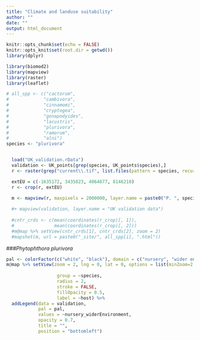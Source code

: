 ```yaml
---
title: "Climate and landuse suitability"
author: ""
date: ""
output: html_document
---
```


<style type="text/css">
.main-container {
  max-width: 1800px;
  margin-left: auto;
  margin-right: auto;
}
</style>

```r
knitr::opts_chunk$set(echo = FALSE)
knitr::opts_knit$set(root.dir = getwd())
library(dplyr)
```



```r
library(biomod2)
library(mapview)
library(raster)
library(leaflet)

# all_spp <- c("cactorum",
#             "cambivora",
#             "cinnamomi",
#             "cryptogea",
#             "gonapodyides",
#             "lacustris",
#             "plurivora",
#             "ramorum",
#             "alni")
species <- "plurivora"


  load("UK_validation.rData")
  validation <- UK_points[grep(species, UK_points$species),]
  r <- raster(grep("current\\.tif", list.files(pattern = species, recursive = TRUE), value = TRUE)[1])

  extEU = c(-1635172, 3435823, 4064677, 8146210)
  r <- crop(r, extEU)

  m <- mapview(r, maxpixels = 2000000, layer.name = paste0("P. ", species, " suitability")) 
  
  #+ mapview(validation, layer.name = "UK validation data")
  
  #cntr_crds <- c(mean(coordinates(r_crop)[, 1]),
  #               mean(coordinates(r_crop)[, 2]))
  #m@map %>% setView(cntr_crds[1], cntr_crds[2], zoom = 2)
  #mapshot(m, url = paste0("_site/", all_spp[i], ".html"))

```

###*Phytophthora plurivora*
```r
pal <- colorFactor(c("white", "black"), domain = c("nursery", "wider environment"))
m@map %>% setView(zoom = 2, lng = 0, lat = 0, options = list(minZoom=2, maxZoom=7)) %>% addCircleMarkers(data = validation,
                                                                                                               color = ~pal(nursery_widerEnvironment),
                   group = ~species,
                   radius = 2,
                   stroke = FALSE, 
                   fillOpacity = 0.5,
                   label = ~host) %>%
  addLegend(data = validation,
            pal = pal, 
            values = ~nursery_widerEnvironment, 
            opacity = 0.7, 
            title = "",
            position = "bottomleft") 

```
